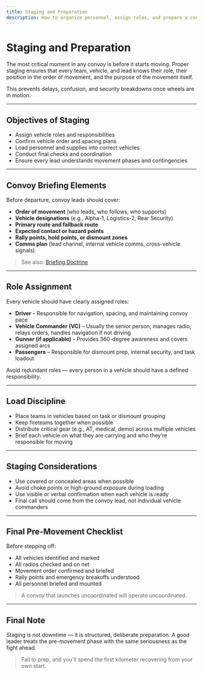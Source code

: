 ```yaml
---
title: Staging and Preparation
description: How to organize personnel, assign roles, and prepare a convoy before movement begins.
---
```


# Staging and Preparation

The most critical moment in any convoy is before it starts moving. Proper staging ensures that every team, vehicle, and lead knows their role, their position in the order of movement, and the purpose of the movement itself.

This prevents delays, confusion, and security breakdowns once wheels are in motion.

---

## Objectives of Staging

- Assign vehicle roles and responsibilities
- Confirm vehicle order and spacing plans
- Load personnel and supplies into correct vehicles
- Conduct final checks and coordination
- Ensure every lead understands movement phases and contingencies

---

## Convoy Briefing Elements

Before departure, convoy leads should cover:

- **Order of movement** (who leads, who follows, who supports)
- **Vehicle designations** (e.g., Alpha-1, Logistics-2, Rear Security)
- **Primary route and fallback route**
- **Expected contact or hazard points**
- **Rally points, hold points, or dismount zones**
- **Comms plan** (lead channel, internal vehicle comms, cross-vehicle signals)

> See also: [Briefing Doctrine](/sop/mission-planning/briefing-doctrine)

---

## Role Assignment

Every vehicle should have clearly assigned roles:

- **Driver** – Responsible for navigation, spacing, and maintaining convoy pace
- **Vehicle Commander (VC)** – Usually the senior person; manages radio, relays orders, handles navigation if not driving
- **Gunner (if applicable)** – Provides 360-degree awareness and covers assigned arcs
- **Passengers** – Responsible for dismount prep, internal security, and task loadout

Avoid redundant roles — every person in a vehicle should have a defined responsibility.

---

## Load Discipline

- Place teams in vehicles based on task or dismount grouping
- Keep fireteams together when possible
- Distribute critical gear (e.g., AT, medical, demo) across multiple vehicles
- Brief each vehicle on what they are carrying and who they’re responsible for moving

---

## Staging Considerations

- Use covered or concealed areas when possible
- Avoid choke points or high-ground exposure during loading
- Use visible or verbal confirmation when each vehicle is ready
- Final call should come from the convoy lead, not individual vehicle commanders

---

## Final Pre-Movement Checklist

Before stepping off:

- All vehicles identified and marked
- All radios checked and on net
- Movement order confirmed and briefed
- Rally points and emergency breakoffs understood
- All personnel briefed and mounted

> A convoy that launches uncoordinated will operate uncoordinated.

---

## Final Note

Staging is not downtime — it is structured, deliberate preparation. A good leader treats the pre-movement phase with the same seriousness as the fight ahead.

> Fail to prep, and you'll spend the first kilometer recovering from your own start.
